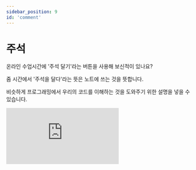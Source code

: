```yaml
---
sidebar_position: 9
id: 'comment'
---
```


# 주석

온라인 수업시간에 '주석 달기'라는 버튼을 사용해 보신적이 있나요?

줌 시간에서 '주석을 달다'라는 뜻은 노트에 쓰는 것을 뜻합니다.

비슷하게 프로그래밍에서 우리의 코드를 이해하는 것을 도와주기 위한 설명을 넣을 수 있습니다.

<iframe
  src="https://www.youtube.com/embed/nJg2uCjwKa4"
  title="YouTube video player"
  frameBorder="0"
  allow="accelerometer; autoplay; clipboard-write; encrypted-media; gyroscope; picture-in-picture"
/>

## 주석을 사용해야 하는 상황

1. 팀으로 일할 때 코드의 부분의 기능을 설명할 때

2. 프린트 코드에서 어떤 값이 출력하는지 알려줄 때

3. 코드를 주석으로 만들면 그 코드가 없을 때 프로그램이 어떻게 실행되는지 확인할 때 (주석은 실행이 되지 않는다)

<iframe
  title="Python Playground"
  src="https://trinket.io/embed/python/450cb9ddc1"
  height="400"
/>

## 한 줄 주석

파이썬에서는 주석을 달기 위하여 `#`를 사용합니다.

`#` 다음에 나오는 문자들은 파이썬을 실행할 때 영향을 주지 않습니다.

그 이유는 주석이기 때문에 파이썬에서는 실행되지 않기 때문입니다.

다음은 주석의 예시입니다.

<iframe
  title="Python Playground"
  src="https://trinket.io/embed/python/5f18131ec9"
  height="400"
/>

## 한 줄 이상 주석

주석을 많이 작성하거나 하나 이상 줄을 만들고 싶다면 다음과 같은 방법을 사용할 수 있습니다.

`''' '''`와 `""" """` 둘다 한 줄 이상 주석을 다는데 사용할 수 있습니다.

<iframe
  title="Python Playground"
  src="https://trinket.io/embed/python/ab2de5f9f6"
  height="400"
/>


<Quiz
  quiz={{
    quizTitle: '파이썬 퀴즈 3',
    quizSynopsis: '주석 달기에 대한 파이썬 퀴즈입니다.',
    nrOfQuestions: '1',
    questions: [
      {
        question: '"# print("Hello World")"를 실행하면?',
        questionType: 'text',
        answerSelectionType: 'single',
        answers: [
          '에러가 생긴다',
          'Hello World가 출력된다',
          '아무것도 출력되지 않는다',
          '컴퓨터가 꺼진다'
        ],
        correctAnswer: '3',
        explanation:
          '주석 안에 있는 것들을 컴퓨터가 무시하기 때문에 코드여도 사실 실행되지 않습니다.',
        point: '100'
      }
    ]
  }}
/>
